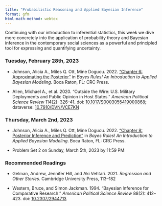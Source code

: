 ```yaml
---
title: "Probabilistic Reasoning and Applied Bayesian Inference"
format: gfm
html-math-method: webtex
---
```


Continuing with our introduction to inferential statistics, this 
week we dive more concretely into the application of probability theory and 
Bayesian inference in the contemporary social sciences as a powerful and 
principled tool for expressing and quantifying uncertainty.

### Tuesday, February 28th, 2023

- Johnson, Alicia A., Miles Q. Ott, Mine Dogucu. 2022. ["Chapter 6: Approximating the Posterior"](https://www.bayesrulesbook.com/chapter-6.html) in *Bayes Rules! An Introduction to Applied Bayesian Modeling*. Boca Raton, FL: CRC Press.

- Allen, Michael A., et al. 2020. "Outside the Wire: U.S. Military Deployments and Public Opinion in Host States." *American Political Science Review* 114(2): 326–41. doi: [10.1017/S0003055419000868](https://doi.org/10.1017/S0003055419000868); dataverse: [10.7910/DVN/VCE7KN](https://dataverse.harvard.edu/dataset.xhtml?persistentId=doi:10.7910/DVN/VCE7KN)

### Thursday, March 2nd, 2023

- Johnson, Alicia A., Miles Q. Ott, Mine Dogucu. 2022. ["Chapter 8: Posterior Inference and Prediction"](https://www.bayesrulesbook.com/chapter-8.html) in *Bayes Rules! An Introduction to Applied Bayesian Modeling*. Boca Raton, FL: CRC Press.

- Problem Set 2 on Sunday, March 5th, 2023 by 11:59 PM

### Recommended Readings

- Gelman, Andrew, Jennifer Hill, and Aki Vehtari. 2021. *Regression and Other Stories*. Cambridge University Press, 113--182

- Western, Bruce, and Simon Jackman. 1994. "Bayesian Inference for Comparative Research." *American Political Science Review* 88(2): 412–423. doi: [10.2307/2944713](https://doi.org/10.2307/2944713)